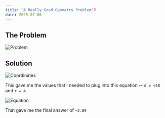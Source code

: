 ```yaml
---
title: "A Really Good Geometry Problem"?
date: 2025-07-06
---
```


## The Problem

<img src="/_static/images/goodGeometryProblem.png" alt="Problem" />

## Solution

<img src="/_static/images/goodGeometryCoordinates.png" alt="Coordinates" />

This gave me the values that I needed to plug into this equation -- `d = √48` and `r = 4`

<img src="/_static/images/goodGeometryEquation.jpg" alt="Equation" />

That gave me the final answer of `~2.89`